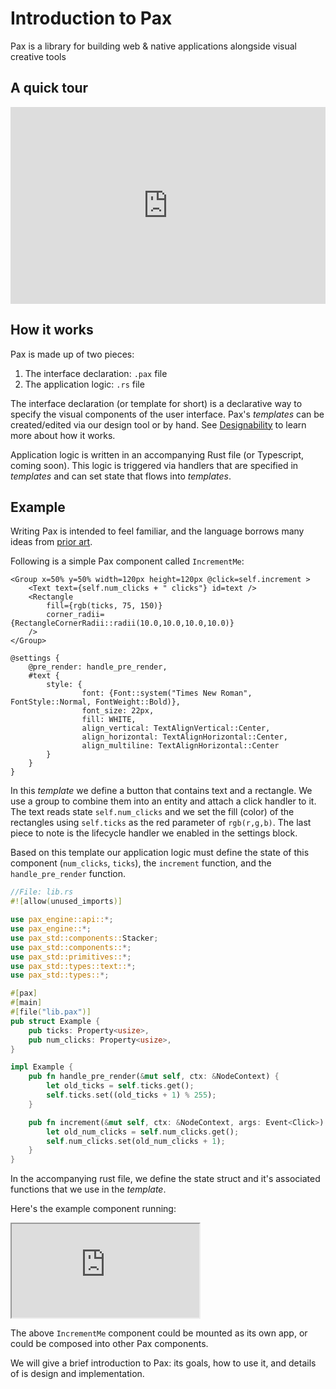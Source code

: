 # Introduction to Pax

Pax is a library for building web & native applications alongside visual creative tools

## A quick tour
<div style={{ padding: '20px 0' }}>
  <iframe
    width="100%"
    height="315"
    src="https://www.youtube.com/embed/crI_raloHgo"
    title="Pax Introduction Video"
    frameBorder="0"
    allow="accelerometer; autoplay; clipboard-write; encrypted-media; gyroscope; picture-in-picture"
    allowFullScreen
    style={{
      maxWidth: '560px',  // You can adjust this value
      display: 'block',
      margin: '0 auto'
    }}
  ></iframe>
</div>

## How it works 

Pax is made up of two pieces:

1) The interface declaration: `.pax` file
2) The application logic: `.rs` file


The interface declaration (or template for short) is a declarative way to specify the visual components of the user interface. Pax's _templates_ can be created/edited via our design tool or by hand. See [Designability](./Installation/app-types.mdx) to learn more about how it works. 

Application logic is written in an accompanying Rust file (or Typescript, coming soon). This logic is triggered via handlers that are specified in _templates_ and can set state that flows into _templates_. 

## Example

Writing Pax is intended to feel familiar, and the language borrows many ideas from [prior art](./intro-priorities-and-prior-art#prior-art--inspiration).

Following is a simple Pax component called `IncrementMe`:


```pax filename="increment-me.pax" copy
<Group x=50% y=50% width=120px height=120px @click=self.increment >
    <Text text={self.num_clicks + " clicks"} id=text />
    <Rectangle
        fill={rgb(ticks, 75, 150)}
        corner_radii={RectangleCornerRadii::radii(10.0,10.0,10.0,10.0)}
    />
</Group>

@settings {
    @pre_render: handle_pre_render,
    #text {
        style: {
                font: {Font::system("Times New Roman", FontStyle::Normal, FontWeight::Bold)},
                font_size: 22px,
                fill: WHITE,
                align_vertical: TextAlignVertical::Center,
                align_horizontal: TextAlignHorizontal::Center,
                align_multiline: TextAlignHorizontal::Center
        }
    }
}
```

In this _template_ we define a button that contains text and a rectangle. We use a group to combine them into an entity and attach a click handler to it. The text reads state `self.num_clicks` and we set the fill (color) of the rectangles using `self.ticks` as the red parameter of `rgb(r,g,b)`. The last piece to note is the lifecycle handler we enabled in the settings block. 

Based on this template our application logic must define the state of this component (`num_clicks`, `ticks`), the `increment` function, and the `handle_pre_render` function. 

```rust filename="lib.rs"  copy
//File: lib.rs
#![allow(unused_imports)]

use pax_engine::api::*;
use pax_engine::*;
use pax_std::components::Stacker;
use pax_std::components::*;
use pax_std::primitives::*;
use pax_std::types::text::*;
use pax_std::types::*;

#[pax]
#[main]
#[file("lib.pax")]
pub struct Example {
    pub ticks: Property<usize>,
    pub num_clicks: Property<usize>,
}

impl Example {
    pub fn handle_pre_render(&mut self, ctx: &NodeContext) {
        let old_ticks = self.ticks.get();
        self.ticks.set((old_ticks + 1) % 255);
    }

    pub fn increment(&mut self, ctx: &NodeContext, args: Event<Click>) {
        let old_num_clicks = self.num_clicks.get();
        self.num_clicks.set(old_num_clicks + 1);
    }
}
```

In the accompanying rust file, we define the state struct and it's associated functions that we use in the _template_. 

Here's the example component running:

<iframe 
  style={{width: 'calc(100%)', height: '200px', border: 'none'}} 
  src="https://static.pax.dev/increment/">
</iframe>

The above `IncrementMe` component could be mounted as its own app, or could be composed into other Pax components.

We will give a brief introduction to Pax: its goals, how to use it, and details of is design and implementation.
